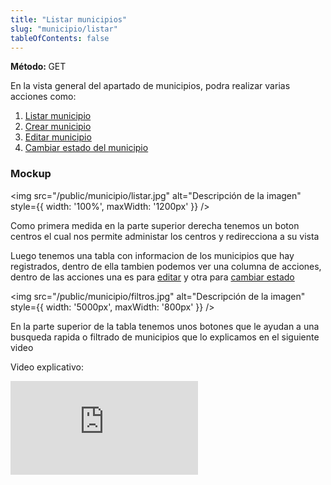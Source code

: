 ```yaml
---
title: "Listar municipios"
slug: "municipio/listar"
tableOfContents: false
---
```




<p>
  <strong>Método: </strong>
  <span class="sl-badge success small astro-avdet4wd">GET</span>
</p>

<Tabs>
  <TabItem label="Endpoint">
    <ApiEndpoint url={`/admin/municipios`}/>
  </TabItem>
</Tabs>



En la vista general del apartado de municipios, podra realizar varias acciones como:

<ol>
  <li>
    <a href="/municipio/listar">Listar municipio</a>
  </li>
  <li>
    <a href="/municipio/crear">Crear municipio</a>
  </li>
  <li>
    <a href="/municipio/editar">Editar municipio</a>
  </li>
  <li>
    <a href="/municipio/estado">Cambiar estado del municipio</a>
  </li>
</ol>


<h3>Mockup</h3>

<img src="/public/municipio/listar.jpg" alt="Descripción de la imagen" style={{ width: '100%', maxWidth: '1200px' }} />

Como primera medida en la parte superior derecha tenemos un boton centros el cual nos permite administar los centros y redirecciona a su vista 

Luego tenemos una tabla con informacion de los municipios que hay registrados, dentro de ella tambien podemos ver una columna
de acciones, dentro de las acciones una es para <a href="/municipio/editar">editar</a> y otra para <a href="/municipio/estado">cambiar estado</a> 


<img src="/public/municipio/filtros.jpg" alt="Descripción de la imagen" style={{ width: '5000px', maxWidth: '800px' }} />

En la parte superior de la tabla tenemos unos botones que le ayudan a una busqueda rapida o filtrado de municipios que lo explicamos en el siguiente video

Video explicativo: 

<div style={{ display: "flex", justifyContent: "center" }}>
  <iframe
    style={{ height: "500px", width: "100%" }}
    src="https://www.youtube.com/embed/4E_R2ynNu6E"
    title="Tutorial"
    frameBorder="0"
    allow="accelerometer; autoplay; clipboard-write; encrypted-media; gyroscope; picture-in-picture"
    allowFullScreen
  ></iframe>
</div>
